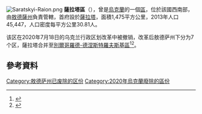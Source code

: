 [[Image:Saratskyi-Raion.png|thumb]]
'''薩拉塔區'''（{{lang-uk|Саратський район}}），曾是[[烏克蘭|烏克蘭]]的一個[[区_(乌克兰)|區]]，位於該國西南部，由[[敖德薩州|敖德薩州]]負責管轄，首府設於[[薩拉塔_(薩拉塔區)|薩拉塔]]，面積1,475平方公里，2013年人口45,447，人口密度每平方公里30.81人。

该区在2020年7月18日的乌克兰行政区划改革中被撤销，改革后敖德萨州下分为7个区，薩拉塔合并至[[別爾哥羅德-德涅斯特羅夫斯基區|別爾哥羅德-德涅斯特羅夫斯基區]]<ref>{{Cite news|title=Про утворення та ліквідацію районів. Постанова Верховної Ради України № 807-ІХ.|url=http://www.golos.com.ua/article/333466|access-date=2020-10-03|date=2020-07-18|website=Голос України|language=uk}}</ref><ref name="2020_reform_maps">{{cite web |title=Нові райони: карти + склад |url=https://www.minregion.gov.ua/press/news/novi-rajony-karty-sklad/ |publisher=Міністерство розвитку громад та територій України |language=uk}}</ref>。

==參考資料==
{{Reflist}}

{{Odessa-geo-stub}}

{{DEFAULTSORT:Саратський район}}
[[Category:敖德萨州已废除的区份|Category:敖德萨州已废除的区份]]
[[Category:2020年烏克蘭廢除的區份|Category:2020年烏克蘭廢除的區份]]